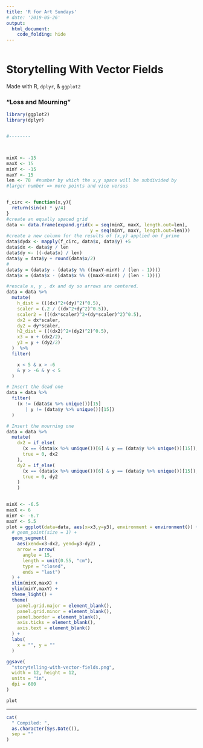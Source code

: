 ```yaml
---
title: 'R for Art Sundays'
# date: '2019-05-26'
output: 
  html_document:
    code_folding: hide
---
```


```r
```

# Storytelling With Vector Fields

Made with R, `dplyr`, & `ggplot2`

### "Loss and Mourning"

```r
library(ggplot2)
library(dplyr)


#--------



minX <- -15
maxX <- 15
minY <- -15
maxY <- 15
len <- 78  #number by which the x,y space will be subdivided by
#larger number => more points and vice versus 


f_circ <- function(x,y){
  return(sin(x) * y/4)
}
#create an equally spaced grid
data <- data.frame(expand.grid(x = seq(minX, maxX, length.out=len), 
                               y = seq(minY, maxY, length.out=len)))  
#create a new column for the results of (x,y) applied on f_prime  
data$dydx <- mapply(f_circ, data$x, data$y) +5
data$dx <- data$y / len
data$dy <- ((-data$x) / len)
data$y = data$y + round(data$x/2)
# 
data$y = (data$y - (data$y %% ((maxY-minY) / (len - 1))))
data$x = (data$x - (data$x %% ((maxX-minX) / (len - 1))))

#rescale x, y , dx and dy so arrows are centered. 
data = data %>%
  mutate(
    h_dist = (((dx)^2+(dy)^2)^0.5),
    scaler = (.2 / ((dx^2+dy^2)^0.5)),
    scaler2 = (((dx*scaler)^2+(dy*scaler)^2)^0.5),
    dx2 = dx*scaler,
    dy2 = dy*scaler,
    h2_dist = (((dx2)^2+(dy2)^2)^0.5),
    x3 = x + (dx2/2),
    y3 = y + (dy2/2)
  )  %>%
  filter(

    x < 5 & x > -6
    & y > -6 & y < 5 
  )

# Insert the dead one
data = data %>% 
  filter(
    (x != (data$x %>% unique())[15]
       | y != (data$y %>% unique())[15])
  )

# Insert the mourning one
data = data %>% 
  mutate(
    dx2 = if_else(
      (x == (data$x %>% unique())[6] & y == (data$y %>% unique())[15]),
      true = 0, dx2
    ),
    dy2 = if_else(
      (x == (data$x %>% unique())[6] & y == (data$y %>% unique())[15]),
      true = 0, dy2
    )
    )
  

minX <- -6.5
maxX <- 6
minY <- -6.7
maxY <- 5.5
plot = ggplot(data=data, aes(x=x3,y=y3), environment = environment()) + 
  # geom_point(size = 1) + 
  geom_segment(
    aes(xend=x3-dx2, yend=y3-dy2) ,
    arrow = arrow(
      angle = 15,
      length = unit(0.55, "cm"),
      type = "closed",
      ends = "last")
  ) + 
  xlim(minX,maxX) +
  ylim(minY,maxY) +
  theme_light() +
  theme(
    panel.grid.major = element_blank(),
    panel.grid.minor = element_blank(),
    panel.border = element_blank(),
    axis.ticks = element_blank(),
    axis.text = element_blank()
  ) +
  labs(
    x = "", y = ""
  )

ggsave(
  "storytelling-with-vector-fields.png",
  width = 12, height = 12,
  units = "in",
  dpi = 600
)

plot

```



-----


```r

cat(
  " Compiled: ",
  as.character(Sys.Date()),
  sep = ""
)
```
